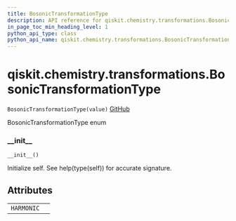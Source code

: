 ```yaml
---
title: BosonicTransformationType
description: API reference for qiskit.chemistry.transformations.BosonicTransformationType
in_page_toc_min_heading_level: 1
python_api_type: class
python_api_name: qiskit.chemistry.transformations.BosonicTransformationType
---
```


<span id="qiskit-chemistry-transformations-bosonictransformationtype" />

# qiskit.chemistry.transformations.BosonicTransformationType

<span id="qiskit.chemistry.transformations.BosonicTransformationType" />

`BosonicTransformationType(value)` [GitHub](https://github.com/qiskit-community/qiskit-aqua/tree/stable/0.8/qiskit/chemistry/transformations/bosonic_transformation.py "view source code")

BosonicTransformationType enum

### \_\_init\_\_

<span id="qiskit.chemistry.transformations.BosonicTransformationType.__init__" />

`__init__()`

Initialize self. See help(type(self)) for accurate signature.

## Attributes

|            |   |
| ---------- | - |
| `HARMONIC` |   |

